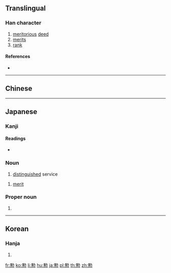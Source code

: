 {{character info/new}}
{{also|勳}}
==Translingual==

===Han character===
{{Han char|rn=19|rad=力|as=13|sn=15|four=|canj=HSF|ids=⿱動灬,⿰𤋱力}}

# [[meritorious]] [[deed]]
# [[merit]]s
# [[rank]]

====References====
* {{Han ref|kx=0149.351|dkj=02463|dj=0337.190|hdz=10381.110|uh=52F2|ud=21234}}

----

==Chinese==
{{zh-see|勛|v}}

----

==Japanese==

===Kanji===
{{ja-kanji|grade=c|rs=力13}}

====Readings====
* {{ja-readings|on=[[くん]] (kun)|kun=[[いさお]] (isao)}}

===Noun===
{{ja-noun|いさお}}

# [[distinguished]] service

{{ja-noun|くん}}

# [[merit]]

===Proper noun===
{{ja-pos|いさお|proper}}

# {{given name|male|lang=ja|sort=いさお}}

----

==Korean==

===Hanja===
{{ko-hanja|hangeul=훈|rv=hun|mr=hun}}

# {{defn|lang=ko|sort=力13}}

[[fr:勲]]
[[ko:勲]]
[[li:勲]]
[[hu:勲]]
[[ja:勲]]
[[pl:勲]]
[[th:勲]]
[[zh:勲]]